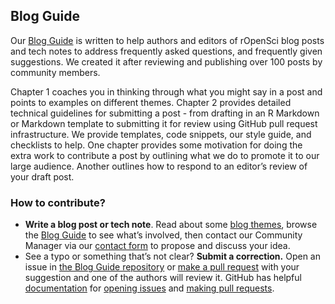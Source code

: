 ## Blog Guide {#blogguide}

Our [Blog Guide](https://blogguide.ropensci.org/) is written to help authors and editors of rOpenSci blog posts and tech notes to address frequently asked questions, and frequently given suggestions. 
We created it after reviewing and publishing over 100 posts by community members.

Chapter 1 coaches you in thinking through what you might say in a post and points to examples on different themes. 
Chapter 2 provides detailed technical guidelines for submitting a post - 
from drafting in an R Markdown or Markdown template to submitting it for review using GitHub pull request infrastructure. 
We provide templates, code snippets, our style guide, and checklists to help. 
One chapter provides some motivation for doing the extra work to contribute a post by outlining what we do to promote it to our large audience.
Another outlines how to respond to an editor's review of your draft post.


### How to contribute? 

*   **Write a blog post or tech note**. 
    Read about some [blog themes](#blog), 
    browse the [Blog Guide](https://blogguide.ropensci.org/) to see what's involved, 
    then contact our Community Manager via our 
    [contact form](https://ropensci.org/contact/) to propose and discuss your idea.
*   See a typo or something that's not clear? 
    **Submit a correction.** 
    Open an issue in [the Blog Guide repository](https://github.com/ropensci-org/blog-guidance) or
    [make a pull request](#channels-github) with your suggestion and one of the authors will review it.
    GitHub has helpful 
    [documentation](https://docs.github.com/en/github/collaborating-with-issues-and-pull-requests) for
    [opening issues](https://docs.github.com/en/github/managing-your-work-on-github/managing-your-work-with-issues) and 
    [making pull requests](https://docs.github.com/en/github/collaborating-with-issues-and-pull-requests/creating-a-pull-request-from-a-fork).
